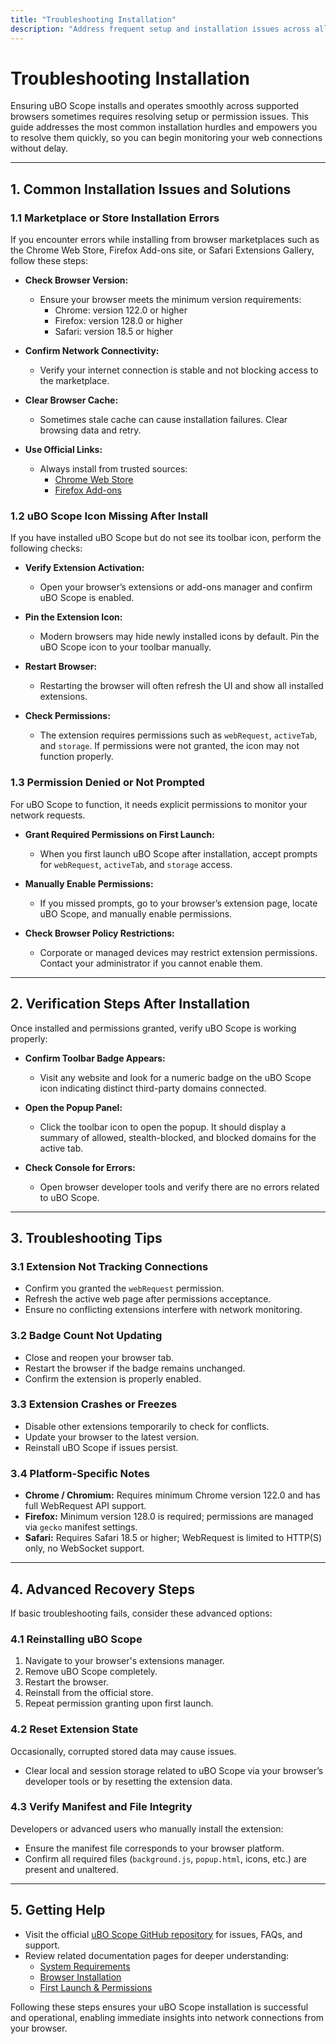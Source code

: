 ```yaml
---
title: "Troubleshooting Installation"
description: "Address frequent setup and installation issues across all supported browsers. This includes resolving marketplace errors, permissions failures, or missing icons, ensuring every user can get up and running successfully."
---
```


# Troubleshooting Installation

Ensuring uBO Scope installs and operates smoothly across supported browsers sometimes requires resolving setup or permission issues. This guide addresses the most common installation hurdles and empowers you to resolve them quickly, so you can begin monitoring your web connections without delay.

---

## 1. Common Installation Issues and Solutions

### 1.1 Marketplace or Store Installation Errors
If you encounter errors while installing from browser marketplaces such as the Chrome Web Store, Firefox Add-ons site, or Safari Extensions Gallery, follow these steps:

- **Check Browser Version:**
  - Ensure your browser meets the minimum version requirements:
    - Chrome: version 122.0 or higher
    - Firefox: version 128.0 or higher
    - Safari: version 18.5 or higher
  
- **Confirm Network Connectivity:**
  - Verify your internet connection is stable and not blocking access to the marketplace.

- **Clear Browser Cache:**
  - Sometimes stale cache can cause installation failures. Clear browsing data and retry.

- **Use Official Links:**
  - Always install from trusted sources:
    - [Chrome Web Store](https://chromewebstore.google.com/detail/ubo-scope/bbdpgcaljkaaigfcomhidmneffjjjfgp)
    - [Firefox Add-ons](https://addons.mozilla.org/firefox/addon/ubo-scope/)

### 1.2 uBO Scope Icon Missing After Install
If you have installed uBO Scope but do not see its toolbar icon, perform the following checks:

- **Verify Extension Activation:**
  - Open your browser’s extensions or add-ons manager and confirm uBO Scope is enabled.

- **Pin the Extension Icon:**
  - Modern browsers may hide newly installed icons by default. Pin the uBO Scope icon to your toolbar manually.

- **Restart Browser:**
  - Restarting the browser will often refresh the UI and show all installed extensions.

- **Check Permissions:**
  - The extension requires permissions such as `webRequest`, `activeTab`, and `storage`. If permissions were not granted, the icon may not function properly.

### 1.3 Permission Denied or Not Prompted
For uBO Scope to function, it needs explicit permissions to monitor your network requests.

- **Grant Required Permissions on First Launch:**
  - When you first launch uBO Scope after installation, accept prompts for `webRequest`, `activeTab`, and `storage` access.

- **Manually Enable Permissions:**
  - If you missed prompts, go to your browser’s extension page, locate uBO Scope, and manually enable permissions.

- **Check Browser Policy Restrictions:**
  - Corporate or managed devices may restrict extension permissions. Contact your administrator if you cannot enable them.

---

## 2. Verification Steps After Installation

Once installed and permissions granted, verify uBO Scope is working properly:

- **Confirm Toolbar Badge Appears:**
  - Visit any website and look for a numeric badge on the uBO Scope icon indicating distinct third-party domains connected.

- **Open the Popup Panel:**
  - Click the toolbar icon to open the popup. It should display a summary of allowed, stealth-blocked, and blocked domains for the active tab.

- **Check Console for Errors:**
  - Open browser developer tools and verify there are no errors related to uBO Scope.

---

## 3. Troubleshooting Tips

### 3.1 Extension Not Tracking Connections
- Confirm you granted the `webRequest` permission.
- Refresh the active web page after permissions acceptance.
- Ensure no conflicting extensions interfere with network monitoring.

### 3.2 Badge Count Not Updating
- Close and reopen your browser tab.
- Restart the browser if the badge remains unchanged.
- Confirm the extension is properly enabled.

### 3.3 Extension Crashes or Freezes
- Disable other extensions temporarily to check for conflicts.
- Update your browser to the latest version.
- Reinstall uBO Scope if issues persist.

### 3.4 Platform-Specific Notes

- **Chrome / Chromium:** Requires minimum Chrome version 122.0 and has full WebRequest API support.
- **Firefox:** Minimum version 128.0 is required; permissions are managed via `gecko` manifest settings.
- **Safari:** Requires Safari 18.5 or higher; WebRequest is limited to HTTP(S) only, no WebSocket support.

---

## 4. Advanced Recovery Steps

If basic troubleshooting fails, consider these advanced options:

### 4.1 Reinstalling uBO Scope

1. Navigate to your browser's extensions manager.
2. Remove uBO Scope completely.
3. Restart the browser.
4. Reinstall from the official store.
5. Repeat permission granting upon first launch.

### 4.2 Reset Extension State

Occasionally, corrupted stored data may cause issues.

- Clear local and session storage related to uBO Scope via your browser’s developer tools or by resetting the extension data.

### 4.3 Verify Manifest and File Integrity

Developers or advanced users who manually install the extension:

- Ensure the manifest file corresponds to your browser platform.
- Confirm all required files (`background.js`, `popup.html`, icons, etc.) are present and unaltered.

---

## 5. Getting Help

- Visit the official [uBO Scope GitHub repository](https://github.com/gorhill/uBO-Scope) for issues, FAQs, and support.
- Review related documentation pages for deeper understanding:
  - [System Requirements](getting-started/installation-and-setup/system-requirements)
  - [Browser Installation](getting-started/installation-and-setup/browser-installation)
  - [First Launch & Permissions](getting-started/installation-and-setup/first-launch-and-permissions)


<Check>
Following these steps ensures your uBO Scope installation is successful and operational, enabling immediate insights into network connections from your browser.
</Check>
